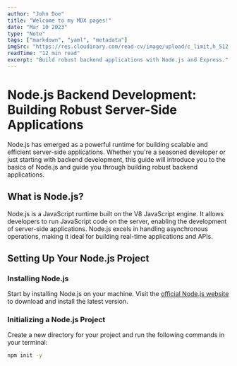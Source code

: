 ```yaml
---
author: "John Doe"
title: "Welcome to my MDX pages!"
date: "Mar 10 2023"
type: "Note"
tags: ["markdown", "yaml", "metadata"]
imgSrc: "https://res.cloudinary.com/read-cv/image/upload/c_limit,h_512,w_512/v1/1/profileItems/jYrKm50dOMeOO1gz85sZVwBFg2U2/newProfileItem/715f21f0-bbdd-4201-94d4-130054521c0a.png?_a=ATO2BAA0"
readTime: "12 min read"
excerpt: "Build robust backend applications with Node.js and Express."
---
```


# Node.js Backend Development: Building Robust Server-Side Applications

Node.js has emerged as a powerful runtime for building scalable and efficient server-side applications. Whether you're a seasoned developer or just starting with backend development, this guide will introduce you to the basics of Node.js and guide you through building robust backend applications.

## What is Node.js?

Node.js is a JavaScript runtime built on the V8 JavaScript engine. It allows developers to run JavaScript code on the server, enabling the development of server-side applications. Node.js excels in handling asynchronous operations, making it ideal for building real-time applications and APIs.

## Setting Up Your Node.js Project

### Installing Node.js

Start by installing Node.js on your machine. Visit the [official Node.js website](https://nodejs.org/) to download and install the latest version.

### Initializing a Node.js Project

Create a new directory for your project and run the following commands in your terminal:

```bash
npm init -y

```
